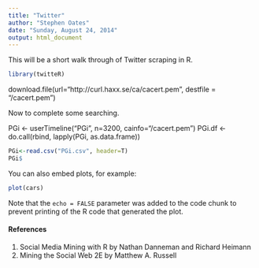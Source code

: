 ```yaml
---
title: "Twitter"
author: "Stephen Oates"
date: "Sunday, August 24, 2014"
output: html_document
---
```


This will be a short walk through of Twitter scraping in R.

```r
library(twitteR)
```


download.file(url="http://curl.haxx.se/ca/cacert.pem", destfile = "/cacert.pem")

Now to complete some searching.

PGi <- userTimeline("PGi", n=3200, cainfo="/cacert.pem")
PGi.df <- do.call(rbind, lapply(PGi, as.data.frame))

```r
PGi<-read.csv("PGi.csv", header=T)
PGi$

```



You can also embed plots, for example:

```r
plot(cars)
```

Note that the `echo = FALSE` parameter was added to the code chunk to prevent printing of the R code that generated the plot.


#### References
1. Social Media Mining with R by Nathan Danneman and Richard Heimann
2. Mining the Social Web 2E by Matthew A. Russell